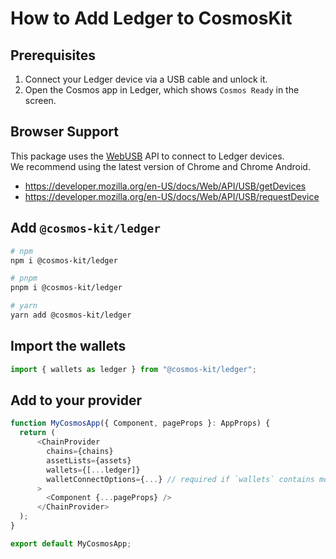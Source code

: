 # How to Add Ledger to CosmosKit

## Prerequisites

1. Connect your Ledger device via a USB cable and unlock it.
2. Open the Cosmos app in Ledger, which shows `Cosmos Ready` in the screen.

## Browser Support

This package uses the [WebUSB](https://caniuse.com/webusb) API to connect to Ledger devices.  
We recommend using the latest version of Chrome and Chrome Android.

- https://developer.mozilla.org/en-US/docs/Web/API/USB/getDevices
- https://developer.mozilla.org/en-US/docs/Web/API/USB/requestDevice

## Add `@cosmos-kit/ledger`

```sh
# npm
npm i @cosmos-kit/ledger

# pnpm
pnpm i @cosmos-kit/ledger

# yarn
yarn add @cosmos-kit/ledger
```

## Import the wallets

```js
import { wallets as ledger } from "@cosmos-kit/ledger";
```

## Add to your provider

```js
function MyCosmosApp({ Component, pageProps }: AppProps) {
  return (
      <ChainProvider
        chains={chains}
        assetLists={assets}
        wallets={[...ledger]}
        walletConnectOptions={...} // required if `wallets` contains mobile wallets
      >
        <Component {...pageProps} />
      </ChainProvider>
  );
}

export default MyCosmosApp;
```
